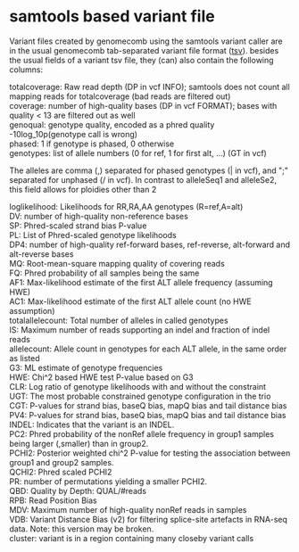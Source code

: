 = samtools based variant file =

Variant files created by genomecomb using the samtools variant caller are in
the usual genomecomb tab-separated variant file format ([[tsv]]).
besides the usual fields of a variant tsv file, they (can) also contain
the following columns:

; totalcoverage: Raw read depth (DP in vcf INFO); samtools does not count all mapping reads for totalcoverage (bad reads are filtered out)
; coverage: number of high-quality bases (DP in vcf FORMAT); bases with quality < 13 are filtered out as well
; genoqual: genotype quality, encoded as a phred quality -10log_10p(genotype call is wrong)
; phased: 1 if genotype is phased, 0 otherwise
; genotypes: list of allele numbers (0 for ref, 1 for first alt, ...) (GT in vcf)
The alleles are comma (,) separated for phased genotypes (| in vcf), and ";" separated for unphased (/ in vcf).
In contrast to alleleSeq1 and alleleSe2, this field allows for ploidies other than 2
; loglikelihood: Likelihoods for RR,RA,AA genotypes (R=ref,A=alt)
; DV: number of high-quality non-reference bases
; SP: Phred-scaled strand bias P-value
; PL: List of Phred-scaled genotype likelihoods
; DP4: number of high-quality ref-forward bases, ref-reverse, alt-forward and alt-reverse bases
; MQ: Root-mean-square mapping quality of covering reads
; FQ: Phred probability of all samples being the same
; AF1: Max-likelihood estimate of the first ALT allele frequency (assuming HWE)
; AC1: Max-likelihood estimate of the first ALT allele count (no HWE assumption)
; totalallelecount: Total number of alleles in called genotypes
; IS: Maximum number of reads supporting an indel and fraction of indel reads
; allelecount: Allele count in genotypes for each ALT allele, in the same order as listed
; G3: ML estimate of genotype frequencies
; HWE: Chi^2 based HWE test P-value based on G3
; CLR: Log ratio of genotype likelihoods with and without the constraint
; UGT: The most probable constrained genotype configuration in the trio
; CGT: P-values for strand bias, baseQ bias, mapQ bias and tail distance bias
; PV4: P-values for strand bias, baseQ bias, mapQ bias and tail distance bias
; INDEL: Indicates that the variant is an INDEL.
; PC2: Phred probability of the nonRef allele frequency in group1 samples being larger (,smaller) than in group2.
; PCHI2: Posterior weighted chi^2 P-value for testing the association between group1 and group2 samples.
; QCHI2: Phred scaled PCHI2
; PR: number of permutations yielding a smaller PCHI2.
; QBD: Quality by Depth: QUAL/#reads
; RPB: Read Position Bias
; MDV: Maximum number of high-quality nonRef reads in samples
; VDB: Variant Distance Bias (v2) for filtering splice-site artefacts in RNA-seq data. Note: this version may be broken.
; cluster: variant is in a region containing many closeby variant calls
